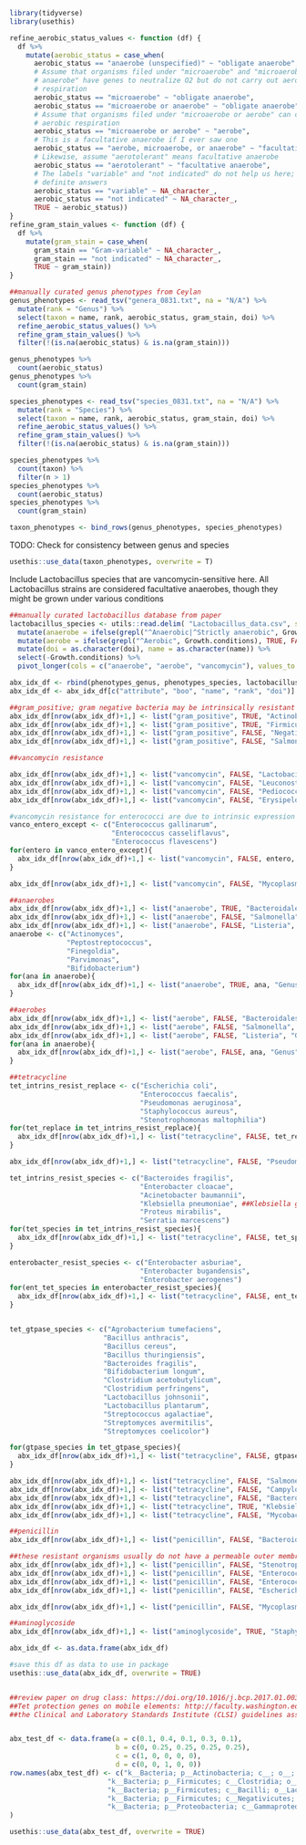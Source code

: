 ```r
library(tidyverse)
library(usethis)
```

```r
refine_aerobic_status_values <- function (df) {
  df %>%
    mutate(aerobic_status = case_when(
      aerobic_status == "anaerobe (unspecified)" ~ "obligate anaerobe",
      # Assume that organisms filed under "microaerobe" and "microaerobe or
      # anaerobe" have genes to neutralize O2 but do not carry out aerobic
      # respiration
      aerobic_status == "microaerobe" ~ "obligate anaerobe",
      aerobic_status == "microaerobe or anaerobe" ~ "obligate anaerobe",
      # Assume that organisms filed under "microaerobe or aerobe" can carry out
      # aerobic respiration
      aerobic_status == "microaerobe or aerobe" ~ "aerobe",
      # This is a facultative anaerobe if I ever saw one
      aerobic_status == "aerobe, microaerobe, or anaerobe" ~ "facultative anaerobe",
      # Likewise, assume "aerotolerant" means facultative anaerobe
      aerobic_status == "aerotolerant" ~ "facultative anaerobe",
      # The labels "variable" and "not indicated" do not help us here; we need
      # definite answers
      aerobic_status == "variable" ~ NA_character_,
      aerobic_status == "not indicated" ~ NA_character_,
      TRUE ~ aerobic_status))
}
refine_gram_stain_values <- function (df) {
  df %>%
    mutate(gram_stain = case_when(
      gram_stain == "Gram-variable" ~ NA_character_,
      gram_stain == "not indicated" ~ NA_character_,
      TRUE ~ gram_stain))
}
```


```r
##manually curated genus phenotypes from Ceylan
genus_phenotypes <- read_tsv("genera_0831.txt", na = "N/A") %>%
  mutate(rank = "Genus") %>%
  select(taxon = name, rank, aerobic_status, gram_stain, doi) %>%
  refine_aerobic_status_values() %>%
  refine_gram_stain_values() %>%
  filter(!(is.na(aerobic_status) & is.na(gram_stain)))

genus_phenotypes %>%
  count(aerobic_status)
genus_phenotypes %>%
  count(gram_stain)
```

```r
species_phenotypes <- read_tsv("species_0831.txt", na = "N/A") %>%
  mutate(rank = "Species") %>%
  select(taxon = name, rank, aerobic_status, gram_stain, doi) %>%
  refine_aerobic_status_values() %>%
  refine_gram_stain_values() %>%
  filter(!(is.na(aerobic_status) & is.na(gram_stain)))

species_phenotypes %>%
  count(taxon) %>%
  filter(n > 1)
species_phenotypes %>%
  count(aerobic_status)
species_phenotypes %>%
  count(gram_stain)
```
```r
taxon_phenotypes <- bind_rows(genus_phenotypes, species_phenotypes)
```

TODO: Check for consistency between genus and species

```r
usethis::use_data(taxon_phenotypes, overwrite = T)
```

Include Lactobacillus species that are vancomycin-sensitive here. All
Lactobacillus strains are considered facultative anaerobes, though they might
be grown under various conditions

```r
##manually curated lactobacillus database from paper
lactobacillus_species <- utils::read.delim( "Lactobacillus_data.csv", sep = ",", header = TRUE) %>%
  mutate(anaerobe = ifelse(grepl("^Anaerobic|^Strictly anaerobic", Growth.conditions), TRUE, FALSE)) %>%
  mutate(aerobe = ifelse(grepl("^Aerobic", Growth.conditions), TRUE, FALSE)) %>%
  mutate(doi = as.character(doi), name = as.character(name)) %>%
  select(-Growth.conditions) %>%
  pivot_longer(cols = c("anaerobe", "aerobe", "vancomycin"), values_to = "boo", names_to = "attribute")

abx_idx_df <- rbind(phenotypes_genus, phenotypes_species, lactobacillus_species)
abx_idx_df <- abx_idx_df[c("attribute", "boo", "name", "rank", "doi")]

##gram_positive; gram negative bacteria may be intrinsically resistant to any antibiotics due to their low permiability in their outer membrane
abx_idx_df[nrow(abx_idx_df)+1,] <- list("gram_positive", TRUE, "Actinobacteria", "Phylum", "10.1128/MMBR.00019-15")
abx_idx_df[nrow(abx_idx_df)+1,] <- list("gram_positive", TRUE, "Firmicutes", "Phylum", "10.1099/00207713-28-1-1")
abx_idx_df[nrow(abx_idx_df)+1,] <- list("gram_positive", FALSE, "Negativicutes", "Class", "10.4056/sigs.2981345")
abx_idx_df[nrow(abx_idx_df)+1,] <- list("gram_positive", FALSE, "Salmonella", "Genus", "10.1002/9781118960608.gbm01166")

##vancomycin resistance

abx_idx_df[nrow(abx_idx_df)+1,] <- list("vancomycin", FALSE, "Lactobacillus", "Genus", "10.1128/AEM.01738-18")
abx_idx_df[nrow(abx_idx_df)+1,] <- list("vancomycin", FALSE, "Leuconostoc", "Genus", "10.1053/jhin.1998.0605")
abx_idx_df[nrow(abx_idx_df)+1,] <- list("vancomycin", FALSE, "Pediococcus", "Genus", "10.1053/jhin.1998.0605")
abx_idx_df[nrow(abx_idx_df)+1,] <- list("vancomycin", FALSE, "Erysipelothrix", "Genus", "10.1053/jhin.1998.0605")

#vancomycin resistance for enterococci are due to intrinsic expression of van genes
vanco_entero_except <- c("Enterococcus gallinarum",
                         "Enterococcus casseliflavus",
                         "Enterococcus flavescens")
for(entero in vanco_entero_except){
  abx_idx_df[nrow(abx_idx_df)+1,] <- list("vancomycin", FALSE, entero, "Species", "10.1016/j.jiac.2018.01.001") ##resistant
}

abx_idx_df[nrow(abx_idx_df)+1,] <- list("vancomycin", FALSE, "Mycoplasma", "Genus", "10.1038/nrmicro1464")

##anaerobes
abx_idx_df[nrow(abx_idx_df)+1,] <- list("anaerobe", TRUE, "Bacteroidales", "Order", "10.1128/microbiolspec.dmih2-0015-2015")
abx_idx_df[nrow(abx_idx_df)+1,] <- list("anaerobe", FALSE, "Salmonella", "Genus", "10.1002/9781118960608.gbm01166")
abx_idx_df[nrow(abx_idx_df)+1,] <- list("anaerobe", FALSE, "Listeria", "Genus", "10.1002/9781118960608.gbm00547")
anaerobe <- c("Actinomyces",
              "Peptostreptococcus",
              "Finegoldia",
              "Parvimonas",
              "Bifidobacterium")
for(ana in anaerobe){
  abx_idx_df[nrow(abx_idx_df)+1,] <- list("anaerobe", TRUE, ana, "Genus", "10.1128/microbiolspec.dmih2-0015-2015")
}

##aerobes
abx_idx_df[nrow(abx_idx_df)+1,] <- list("aerobe", FALSE, "Bacteroidales", "Order", "10.1128/microbiolspec.dmih2-0015-2015")
abx_idx_df[nrow(abx_idx_df)+1,] <- list("aerobe", FALSE, "Salmonella", "Genus", "10.1002/9781118960608.gbm01166")
abx_idx_df[nrow(abx_idx_df)+1,] <- list("aerobe", FALSE, "Listeria", "Genus", "10.1002/9781118960608.gbm00547")
for(ana in anaerobe){
  abx_idx_df[nrow(abx_idx_df)+1,] <- list("aerobe", FALSE, ana, "Genus", "10.1128/microbiolspec.dmih2-0015-2015")
}

##tetracycline
tet_intrins_resist_replace <- c("Escherichia coli",
                                "Enterococcus faecalis",
                                "Pseudomonas aeruginosa",
                                "Staphylococcus aureus",
                                "Stenotrophomonas maltophilia")
for(tet_replace in tet_intrins_resist_replace){
  abx_idx_df[nrow(abx_idx_df)+1,] <- list("tetracycline", FALSE, tet_replace, "Species", "10.1101/cshperspect.a025387")
}

abx_idx_df[nrow(abx_idx_df)+1,] <- list("tetracycline", FALSE, "Pseudomonas", "Genus", "10.1101/cshperspect.a025387")

tet_intrins_resist_species <- c("Bacteroides fragilis",
                                "Enterobacter cloacae",
                                "Acinetobacter baumannii",
                                "Klebsiella pneumoniae", ##Klebsiella generally susceptible
                                "Proteus mirabilis",
                                "Serratia marcescens")
for(tet_species in tet_intrins_resist_species){
  abx_idx_df[nrow(abx_idx_df)+1,] <- list("tetracycline", FALSE, tet_species, "Species", "10.1101/cshperspect.a025387")
}

enterobacter_resist_species <- c("Enterobacter asburiae",
                                "Enterobacter bugandensis",
                                "Enterobacter aerogenes")
for(ent_tet_species in enterobacter_resist_species){
  abx_idx_df[nrow(abx_idx_df)+1,] <- list("tetracycline", FALSE, ent_tet_species, "Species", "10.1128/CMR.00002-19")
}


tet_gtpase_species <- c("Agrobacterium tumefaciens",
                       "Bacillus anthracis",
                       "Bacillus cereus",
                       "Bacillus thuringiensis",
                       "Bacteroides fragilis",
                       "Bifidobacterium longum",
                       "Clostridium acetobutylicum",
                       "Clostridium perfringens",
                       "Lactobacillus johnsonii",
                       "Lactobacillus plantarum",
                       "Streptococcus agalactiae",
                       "Streptomyces avermitilis",
                       "Streptomyces coelicolor")

for(gtpase_species in tet_gtpase_species){
  abx_idx_df[nrow(abx_idx_df)+1,] <- list("tetracycline", FALSE, gtpase_species, "Species", "10.1186/1471-2164-8-15")
}

abx_idx_df[nrow(abx_idx_df)+1,] <- list("tetracycline", FALSE, "Salmonella typhimurium", "Species", "10.1038/nrmicro1464")
abx_idx_df[nrow(abx_idx_df)+1,] <- list("tetracycline", FALSE, "Campylobacter jejuni", "Species", "10.1038/nrmicro1464")
abx_idx_df[nrow(abx_idx_df)+1,] <- list("tetracycline", FALSE, "Bacteroides", "Genus", "10.1128/mBio.00569-13") ##tetracycline resistance among Bacteroides is widely distributed
abx_idx_df[nrow(abx_idx_df)+1,] <- list("tetracycline", TRUE, "Klebsiella", "Genus", "10.1101/cshperspect.a025387")
abx_idx_df[nrow(abx_idx_df)+1,] <- list("tetracycline", FALSE, "Mycobacterium abscessus", "Species", "10.1128/AAC.00119-18")

##penicillin
abx_idx_df[nrow(abx_idx_df)+1,] <- list("penicillin", FALSE, "Bacteroides", "Genus", "10.3934/microbiol.2018.3.482")

##these resistant organisms usually do not have a permeable outer membrane
abx_idx_df[nrow(abx_idx_df)+1,] <- list("penicillin", FALSE, "Stenotrophomonas maltophilia", "Species", "10.1186/s13054-019-2371-3")
abx_idx_df[nrow(abx_idx_df)+1,] <- list("penicillin", FALSE, "Enterococcus faecalis", "Species", "10.4161/viru.21282")
abx_idx_df[nrow(abx_idx_df)+1,] <- list("penicillin", FALSE, "Enterococcus faecium", "Species", "10.4161/viru.21282")
abx_idx_df[nrow(abx_idx_df)+1,] <- list("penicillin", FALSE, "Escherichia coli", "Species", "10.1016/j.ijmm.2013.02.009")

abx_idx_df[nrow(abx_idx_df)+1,] <- list("penicillin", FALSE, "Mycoplasma", "Genus", "10.1038/nrmicro1464")

##aminoglycoside
abx_idx_df[nrow(abx_idx_df)+1,] <- list("aminoglycoside", TRUE, "Staphylococcus", "Genus", "10.1136/archdischild-2015-309069")

abx_idx_df <- as.data.frame(abx_idx_df)

#save this df as data to use in package
usethis::use_data(abx_idx_df, overwrite = TRUE)


##review paper on drug class: https://doi.org/10.1016/j.bcp.2017.01.003
##Tet protection genes on mobile elements: http://faculty.washington.edu/marilynr/, https://doi.org/10.1016/j.femsle.2005.02.034
##the Clinical and Laboratory Standards Institute (CLSI) guidelines assesses abx resistance


abx_test_df <- data.frame(a = c(0.1, 0.4, 0.1, 0.3, 0.1),
                          b = c(0, 0.25, 0.25, 0.25, 0.25),
                          c = c(1, 0, 0, 0, 0),
                          d = c(0, 0, 1, 0, 0))
row.names(abx_test_df) <- c("k__Bacteria; p__Actinobacteria; c__; o__; f__; g__; s__",
                        "k__Bacteria; p__Firmicutes; c__Clostridia; o__Clostridiales; f__Clostridiaceae; g__Clostridium; s__Clostridium perfringens",
                        "k__Bacteria; p__Firmicutes; c__Bacilli; o__Lactobacillales; f__Enterococcaceae; g__Enterococcus; s__Enterococcus gallinarum",
                        "k__Bacteria; p__Firmicutes; c__Negativicutes; o__Veillonellales; f__Veillonellaceae; g__Veillonella",
                        "k__Bacteria; p__Proteobacteria; c__Gammaproteobacteria; o__Pseudomonadales; f__Pseudomonadaceae; g__; s__"
)

usethis::use_data(abx_test_df, overwrite = TRUE)
```
